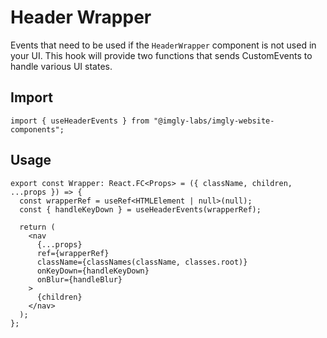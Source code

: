 
<Meta title="Components/Header/useHeaderEvents" />

# Header Wrapper

Events that need to be used if the `HeaderWrapper` component is not used in your UI. This hook will provide two functions that sends CustomEvents to handle various UI states.

## Import

```tsx
import { useHeaderEvents } from "@imgly-labs/imgly-website-components";
```

## Usage

```tsx
export const Wrapper: React.FC<Props> = ({ className, children, ...props }) => {
  const wrapperRef = useRef<HTMLElement | null>(null);
  const { handleKeyDown } = useHeaderEvents(wrapperRef);

  return (
    <nav
      {...props}
      ref={wrapperRef}
      className={classNames(className, classes.root)}
      onKeyDown={handleKeyDown}
      onBlur={handleBlur}
    >
      {children}
    </nav>
  );
};
```
